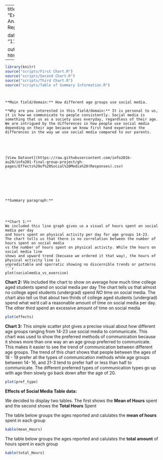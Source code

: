 
---
title: "Exploratory Anaylsis Report"

date: "11/13/2020"

output: html_document
---
```r
library(knitr)
source("scripts/First Chart.R")
source("scripts/Second Chart.R")
source("scripts/Third Chart.R")
source("scripts/Table of Summary Information.R")
```

```


**Main field/domain:** How different age groups use social media.

**Why are you interested in this field/domain:** It is personal to us, it is how we communicate to people consistently. Social media is something that us as a society uses everyday, regardless of their age. We are intrigued by the differences in how people use social media depending on their age because we know first hand experience the differences in the way we use social media compared to our parents.





[View Dataset](https://raw.githubusercontent.com/info201b-au20/info201-final-group-project/gh-pages/Effects%20of%20Social%20Media%20(Responses).csv)







**Summary paragraph:**




**Chart 1:**
We included this line graph gives us a visual of hours spent on social media per day
and hours spent on physical activity per day for age groups 14-23.
The chart tells us that there is no correlation between the number of hours spent on social media
vs the number of hours spent on physical activity. While the hours on social media line
shows and upward trend (becuase we ordered it that way), the hours of physical activity line is 
unpredictable and sporratic showing no discernible trends or patterns
```r
plot(socialmedia_vs_exercise)
```

**Chart 2:**
We included the chart to show on average how much time college aged students spend on social media per day
The chart tells us that almost no college aged students (undergrad) spend *NO* time on social media.
The chart also tell us that about two thirds of college aged students (undergrad) spend what we'd call a reasonable
amount of time on social media per day. The other third spend an excessive amount of time on social media
```r
plot(effects)
```

**Chart 3:**
This simple scatter plot gives a precise visual about how different age groups
ranging from 14-23 use social media to communicate. This chart was used to show
the preferred methods of communication because it shows more than one way an
an age group preferred to communicate. This makes it easier to see the trend of
communication between different age groups. The trend of this chart shows that
people between the ages of 18 - 19 prefer all the types of communication methods
while age groups between 14- 16, and 21-3 tend to prefer half or less than half
to communicate. The different preferred types of communication types go up
with age then slowly go back down after the age of 20.

```r
plot(pref_type)
```


**Effects of Social Media Table data:**

We decided to display two tables. The first shows the **Mean of Hours** spent and the second shows the **Total Hours** Spent



The table below groups the ages reported and calulates the **mean of hours** spent in each group

```r
kable(mean_Hours)
```

The table below groups the ages reported and calulates the **total amount** of hours spent in each group 
```r
kable(total_Hours)
```


